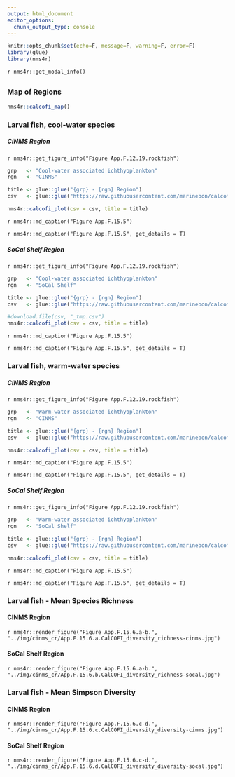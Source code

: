 ```yaml
---
output: html_document
editor_options: 
  chunk_output_type: console
---
```


```r
knitr::opts_chunk$set(echo=F, message=F, warning=F, error=F)
library(glue)
library(nms4r)
```

`r nms4r::get_modal_info()`

## {.tabset}

### Map of Regions

```r
nms4r::calcofi_map()
```

### Larval fish, cool-water species {.active}

##### CINMS Region
`r nms4r::get_figure_info("Figure App.F.12.19.rockfish")`

```r
grp   <- "Cool-water associated ichthyoplankton"
rgn   <- "CINMS"

title <- glue::glue("{grp} - {rgn} Region")
csv   <- glue::glue("https://raw.githubusercontent.com/marinebon/calcofi-analysis/master/data/{grp}_{rgn}.csv")

nms4r::calcofi_plot(csv = csv, title = title)
```

`r nms4r::md_caption("Figure App.F.15.5")`

`r nms4r::md_caption("Figure App.F.15.5", get_details = T)`

##### SoCal Shelf Region
`r nms4r::get_figure_info("Figure App.F.12.19.rockfish")`

```r
grp   <- "Cool-water associated ichthyoplankton"
rgn   <- "SoCal Shelf"

title <- glue::glue("{grp} - {rgn} Region")
csv   <- glue::glue("https://raw.githubusercontent.com/marinebon/calcofi-analysis/master/data/{grp}_{rgn}.csv")

#download.file(csv, "_tmp.csv")
nms4r::calcofi_plot(csv = csv, title = title)
```

`r nms4r::md_caption("Figure App.F.15.5")`

`r nms4r::md_caption("Figure App.F.15.5", get_details = T)`

### Larval fish, warm-water species

##### CINMS Region
`r nms4r::get_figure_info("Figure App.F.12.19.rockfish")`

```r
grp   <- "Warm-water associated ichthyoplankton"
rgn   <- "CINMS"

title <- glue::glue("{grp} - {rgn} Region")
csv   <- glue::glue("https://raw.githubusercontent.com/marinebon/calcofi-analysis/master/data/{grp}_{rgn}.csv")

nms4r::calcofi_plot(csv = csv, title = title)
```

`r nms4r::md_caption("Figure App.F.15.5")`

`r nms4r::md_caption("Figure App.F.15.5", get_details = T)`


##### SoCal Shelf Region
`r nms4r::get_figure_info("Figure App.F.12.19.rockfish")`

```r
grp   <- "Warm-water associated ichthyoplankton"
rgn   <- "SoCal Shelf"

title <- glue::glue("{grp} - {rgn} Region")
csv   <- glue::glue("https://raw.githubusercontent.com/marinebon/calcofi-analysis/master/data/{grp}_{rgn}.csv")

nms4r::calcofi_plot(csv = csv, title = title)
```

`r nms4r::md_caption("Figure App.F.15.5")`

`r nms4r::md_caption("Figure App.F.15.5", get_details = T)`

### Larval fish - Mean Species Richness

#### CINMS Region

`r nms4r::render_figure("Figure App.F.15.6.a-b.", "../img/cinms_cr/App.F.15.6.a.CalCOFI_diversity_richness-cinms.jpg")`

#### SoCal Shelf Region

`r nms4r::render_figure("Figure App.F.15.6.a-b.", "../img/cinms_cr/App.F.15.6.b.CalCOFI_diversity_richness-socal.jpg")`

### Larval fish - Mean Simpson Diversity

#### CINMS Region

`r nms4r::render_figure("Figure App.F.15.6.c-d.", "../img/cinms_cr/App.F.15.6.c.CalCOFI_diversity_diversity-cinms.jpg")`

#### SoCal Shelf Region

`r nms4r::render_figure("Figure App.F.15.6.c-d.", "../img/cinms_cr/App.F.15.6.d.CalCOFI_diversity_diversity-socal.jpg")`

